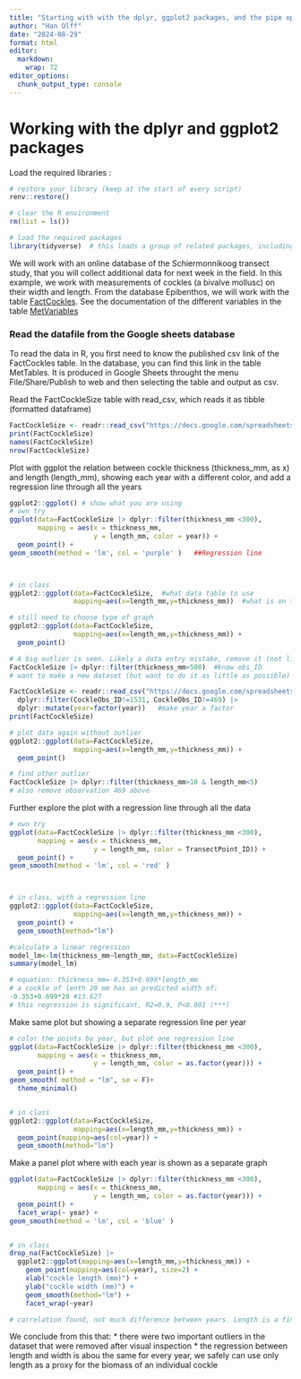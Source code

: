 ```yaml
---
title: "Starting with with the dplyr, ggplot2 packages, and the pipe operator |>"
author: "Han Olff"
date: "2024-08-29"
format: html
editor: 
  markdown: 
    wrap: 72
editor_options:
  chunk_output_type: console
---
```


# Working with the dplyr and ggplot2 packages

Load the required libraries :

```r
# restore your library (keep at the start of every script)
renv::restore()

# clear the R environment
rm(list = ls())

# load the required packages
library(tidyverse)  # this loads a group of related packages, including readr, dplyr and ggplot2
```

We will work with an online database of the Schiermonnikoog transect
study, that you will collect additional data for next week in the field.
In this example, we work with measurements of cockles (a bivalve
mollusc) on their width and length. From the database Epibenthos, we
will work with the table
[FactCockles](https://docs.google.com/spreadsheets/d/1E1vUWAHhse7fhjBf94Kiog3Rsj7IkMuFtP-BTQX2oI8/edit?gid=1538766002#gid=1538766002).
See the documentation of the different variables in the table
[MetVariables](https://docs.google.com/spreadsheets/d/1E1vUWAHhse7fhjBf94Kiog3Rsj7IkMuFtP-BTQX2oI8/edit?gid=1290622213#gid=1290622213)

### Read the datafile from the Google sheets database

To read the data in R, you first need to know the published csv link of
the FactCockles table. In the database, you can find this link in the
table MetTables. It is produced in Google Sheets throught the menu
File/Share/Publish to web and then selecting the table and output as
csv.

Read the FactCockleSize table with read_csv, which reads it as tibble
(formatted dataframe)

```r
FactCockleSize <- readr::read_csv("https://docs.google.com/spreadsheets/d/e/2PACX-1vSpormjGiM4uWMTIZYm9Upt5j1Ige_Wu9CrhGGdvjXwxmHP2R6S7JDyEmiGTn3fXihl5s5yBn_sdo8h/pub?gid=1538766002&single=true&output=csv")
print(FactCockleSize)
names(FactCockleSize)
nrow(FactCockleSize)

```

Plot with ggplot the relation between cockle thickness (thickness_mm, as
x) and length (length_mm), showing each year with a different color, and
add a regression line through all the years

```r
ggplot2::ggplot() # show what you are using
# own try
ggplot(data=FactCockleSize |> dplyr::filter(thickness_mm <300), 
       mapping = aes(x = thickness_mm,
                     y = length_mm, color = year)) +
  geom_point() +
geom_smooth(method = 'lm', col = 'purple' )   ##Regression line



# in class 
ggplot2::ggplot(data=FactCockleSize,  #what data table to use
                mapping=aes(x=length_mm,y=thickness_mm))  #what is on the axes

# still need to choose type of graph 
ggplot2::ggplot(data=FactCockleSize,  
                mapping=aes(x=length_mm,y=thickness_mm)) + 
  geom_point()

# A big outlier is seen. Likely a data entry mistake, remove it (not likely 1,5m cockle with 25mm length)
FactCockleSize |> dplyr::filter(thickness_mm>500)  #know obs_ID
# want to make a new dataset (but want to do it as little as possible) read data again without the mistaken observation

FactCockleSize <- readr::read_csv("https://docs.google.com/spreadsheets/d/e/2PACX-1vSpormjGiM4uWMTIZYm9Upt5j1Ige_Wu9CrhGGdvjXwxmHP2R6S7JDyEmiGTn3fXihl5s5yBn_sdo8h/pub?gid=1538766002&single=true&output=csv") |> 
  dplyr::filter(CockleObs_ID!=1531, CockleObs_ID!=469) |>
  dplyr::mutate(year=factor(year))   #make year a factor
print(FactCockleSize)

# plot data again without outlier
ggplot2::ggplot(data=FactCockleSize,  
                mapping=aes(x=length_mm,y=thickness_mm)) + 
  geom_point()

# find other outlier
FactCockleSize |> dplyr::filter(thickness_mm>10 & length_mm<5)
# also remove observation 469 above
```

Further explore the plot with a regression line through all the data

```r
# own try
ggplot(data=FactCockleSize |> dplyr::filter(thickness_mm <300), 
       mapping = aes(x = thickness_mm,
                     y = length_mm, color = TransectPoint_ID)) +
  geom_point() +
geom_smooth(method = 'lm', col = 'red' )



# in class, with a regression line
ggplot2::ggplot(data=FactCockleSize,  
                mapping=aes(x=length_mm,y=thickness_mm)) + 
  geom_point() +
  geom_smooth(method="lm")

#calculate a linear regression
model_lm<-lm(thickness_mm~length_mm, data=FactCockleSize) 
summary(model_lm)

# equation: thickness_mm=-0.353+0.699*length_mm
# a cockle of lenth 20 mm has an predicted width of:
-0.353+0.699*20 #13.627
# this regression is significant, R2=0.9, P<0.001 (***)
```

Make same plot but showing a separate regression line per year

```r
# color the points by year, but plot one regression line
ggplot(data=FactCockleSize |> dplyr::filter(thickness_mm <300), 
       mapping = aes(x = thickness_mm,
                     y = length_mm, color = as.factor(year))) +
  geom_point() +
geom_smooth( method = "lm", se = F)+
  theme_minimal()


# in class
ggplot2::ggplot(data=FactCockleSize,  
                mapping=aes(x=length_mm,y=thickness_mm)) + 
  geom_point(mapping=aes(col=year)) +
  geom_smooth(method="lm")
```

Make a panel plot where with each year is shown as a separate graph

```r
ggplot(data=FactCockleSize |> dplyr::filter(thickness_mm <300), 
       mapping = aes(x = thickness_mm,
                     y = length_mm, color = as.factor(year))) +
  geom_point() +
  facet_wrap(~ year) +
geom_smooth(method = 'lm', col = 'blue' )


# in class
drop_na(FactCockleSize) |>
  ggplot2::ggplot(mapping=aes(x=length_mm,y=thickness_mm)) + 
    geom_point(mapping=aes(col=year), size=2) +
    xlab("cockle length (mm)") + 
    ylab("cockle width (mm)") + 
    geom_smooth(method="lm") +
    facet_wrap(~year)

# correlation found, not much difference between years. Length is a fine indicator for biomass
```

We conclude from this that: \* there were two important outliers in the
dataset that were removed after visual inspection \* the regression
between length and width is abou the same for every year, we safely can
use only length as a proxy for the biomass of an individual cockle
